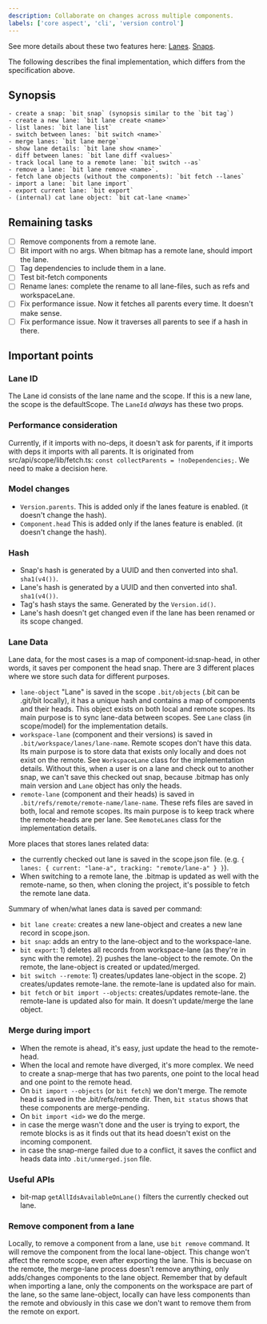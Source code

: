 ```yaml
---
description: Collaborate on changes across multiple components.
labels: ['core aspect', 'cli', 'version control']
---
```


See more details about these two features here: [Lanes](https://github.com/teambit/bit/issues/1986). [Snaps](https://github.com/teambit/bit/issues/1985).

The following describes the final implementation, which differs from the specification above.

## Synopsis

```
- create a snap: `bit snap` (synopsis similar to the `bit tag`)
- create a new lane: `bit lane create <name>`
- list lanes: `bit lane list`
- switch between lanes: `bit switch <name>`
- merge lanes: `bit lane merge`
- show lane details: `bit lane show <name>`
- diff between lanes: `bit lane diff <values>`
- track local lane to a remote lane: `bit switch --as`
- remove a lane: `bit lane remove <name>`.
- fetch lane objects (without the components): `bit fetch --lanes`
- import a lane: `bit lane import`
- export current lane: `bit export`
- (internal) cat lane object: `bit cat-lane <name>`
```

## Remaining tasks

- [ ] Remove components from a remote lane.
- [ ] Bit import with no args. When bitmap has a remote lane, should import the lane.
- [ ] Tag dependencies to include them in a lane.
- [ ] Test bit-fetch components
- [ ] Rename lanes: complete the rename to all lane-files, such as refs and workspaceLane.
- [ ] Fix performance issue. Now it fetches all parents every time. It doesn't make sense.
- [ ] Fix performance issue. Now it traverses all parents to see if a hash in there.

## Important points

### Lane ID

The Lane id consists of the lane name and the scope. If this is a new lane, the scope is the defaultScope.
The `LaneId` _always_ has these two props.

### Performance consideration

Currently, if it imports with no-deps, it doesn't ask for parents, if it imports with deps it imports with all parents. It is originated from src/api/scope/lib/fetch.ts: `const collectParents = !noDependencies;`. We need to make a decision here.

### Model changes

- `Version.parents`. This is added only if the lanes feature is enabled. (it doesn't change the hash).
- `Component.head` This is added only if the lanes feature is enabled. (it doesn't change the hash).

### Hash

- Snap's hash is generated by a UUID and then converted into sha1. `sha1(v4())`.
- Lane's hash is generated by a UUID and then converted into sha1. `sha1(v4())`.
- Tag's hash stays the same. Generated by the `Version.id()`.
- Lane's hash doesn't get changed even if the lane has been renamed or its scope changed.

### Lane Data

Lane data, for the most cases is a map of component-id:snap-head, in other words, it saves per component the head snap. There are 3 different places where we store such data for different purposes.

- `lane-object` "Lane" is saved in the scope `.bit/objects` (.bit can be .git/bit locally), it has a unique hash and contains a map of components and their heads. This object exists on both local and remote scopes. Its main purpose is to sync lane-data between scopes. See `Lane` class (in scope/model) for the implementation details.
- `workspace-lane` (component and their versions) is saved in `.bit/workspace/lanes/lane-name`. Remote scopes don't have this data. Its main purpose is to store data that exists only locally and does not exist on the remote. See `WorkspaceLane` class for the implementation details. Without this, when a user is on a lane and check out to another snap, we can't save this checked out snap, because .bitmap has only main version and `Lane` object has only the heads.
- `remote-lane` (component and their heads) is saved in `.bit/refs/remote/remote-name/lane-name`. These refs files are saved in both, local and remote scopes. Its main purpose is to keep track where the remote-heads are per lane. See `RemoteLanes` class for the implementation details.

More places that stores lanes related data:

- the currently checked out lane is saved in the scope.json file. (e.g. `{ lanes: { current: "lane-a", tracking: "remote/lane-a" } }`).
- When switching to a remote lane, the .bitmap is updated as well with the remote-name, so then, when cloning the project, it's possible to fetch the remote lane data.

Summary of when/what lanes data is saved per command:

- `bit lane create`: creates a new lane-object and creates a new lane record in scope.json.
- `bit snap`: adds an entry to the lane-object and to the workspace-lane.
- `bit export`: 1) deletes all records from workspace-lane (as they're in sync with the remote). 2) pushes the lane-object to the remote. On the remote, the lane-object is created or updated/merged.
- `bit switch --remote`: 1) creates/updates lane-object in the scope. 2) creates/updates remote-lane. the remote-lane is updated also for main.
- `bit fetch` or `bit import --objects`: creates/updates remote-lane. the remote-lane is updated also for main. It doesn't update/merge the lane object.

### Merge during import

- When the remote is ahead, it's easy, just update the head to the remote-head.
- When the local and remote have diverged, it's more complex. We need to create a snap-merge that has two parents, one point to the local head and one point to the remote head.
- On `bit import --objects` (or `bit fetch`) we don't merge. The remote head is saved in the .bit/refs/remote dir. Then, `bit status` shows that these components are merge-pending.
- On `bit import <id>` we do the merge.
- in case the merge wasn't done and the user is trying to export, the remote blocks is as it finds out that its head doesn't exist on the incoming component.
- in case the snap-merge failed due to a conflict, it saves the conflict and heads data into `.bit/unmerged.json` file.

### Useful APIs

- bit-map `getAllIdsAvailableOnLane()` filters the currently checked out lane.

### Remove component from a lane

Locally, to remove a component from a lane, use `bit remove` command. It will remove the component from the local lane-object.
This change won't affect the remote scope, even after exporting the lane. This is becuase on the remote, the merge-lane process doesn't remove anything, only adds/changes components to the lane object.
Remember that by default when importing a lane, only the components on the workspace are part of the lane, so the same lane-object, locally can have less components than the remote and obviously in this case we don't want to remove them from the remote on export.

